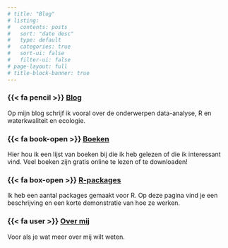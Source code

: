 ```yaml
---
# title: "Blog"
# listing:
#   contents: posts
#   sort: "date desc"
#   type: default
#   categories: true
#   sort-ui: false
#   filter-ui: false
# page-layout: full
# title-block-banner: true
---
```




### {{< fa pencil >}} [Blog](blog.qmd) 
Op mijn blog schrijf ik vooral over de onderwerpen data-analyse, R en waterkwaliteit en ecologie.

### {{<  fa book-open >}} [ Boeken](boeken.qmd) 
Hier hou ik een lijst van boeken bij die ik heb gelezen of die ik interessant vind. Veel boeken zijn gratis online te lezen of te downloaden!

### {{< fa box-open >}} [ R-packages](packages.qmd)
Ik heb een aantal packages gemaakt voor R. Op deze pagina vind je een beschrijving en een korte demonstratie van hoe ze werken.

### {{< fa user >}} [ Over mij](about.qmd)
Voor als je wat meer over mij wilt weten.